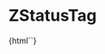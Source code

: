 
<Meta title="Deprecated/ZStatusTag" component="z-status-tag" />

# ZStatusTag

<Preview>
  <Story name="ZStatusTag-sample">{html`<z-status-tag
    icon="${text("icon", "gear")}"
    text="${text("text", "in progress")}"
    expandable="${boolean("expandable", false)}"
    status="${select(
      "status",
      ["warning", "error", "success", "default", "neutral"],
      "warning"
    )}"
    variant="${select(
      "variant",
      ["default-theme", "light", "dark"],
      "default-theme"
    )}"
  ></z-status-tag>`}</Story>
</Preview>

<Props of="z-status-tag" />
